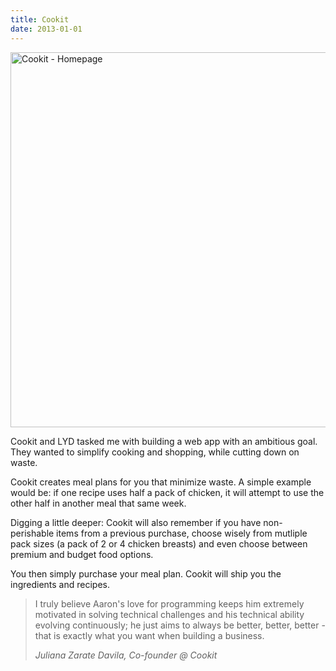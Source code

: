 ```yaml
---
title: Cookit
date: 2013-01-01
---
```


<Browser url="https://cookit.co">
    <Image src={homepage} width="600" alt="Cookit - Homepage" />
</Browser>

Cookit and LYD tasked me with building a web app with an ambitious goal. They
wanted to simplify cooking and shopping, while cutting down on waste.

Cookit creates meal plans for you that minimize waste. A simple example would
be: if one recipe uses half a pack of chicken, it will attempt to use the other
half in another meal that same week.

Digging a little deeper: Cookit will also remember if you have non-perishable
items from a previous purchase, choose wisely from mutliple pack sizes (a pack
of 2 or 4 chicken breasts) and even choose between premium and budget food
options.

You then simply purchase your meal plan. Cookit will ship you the ingredients
and recipes.

> I truly believe Aaron's love for programming keeps him extremely motivated in
> solving technical challenges and his technical ability evolving continuously;
> he just aims to always be better, better, better - that is exactly what you
> want when building a business.
>
> <div><cite>Juliana Zarate Davila, Co-founder @ Cookit</cite></div>
